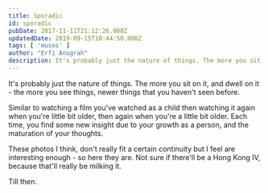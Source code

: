 ```yaml
---
title: Sporadic
id: sporadic
pubDate: 2017-11-11T21:12:26.000Z
updatedDate: 2019-09-15T10:44:50.000Z
tags: [ 'muses' ]
author: "Erfi Anugrah"
description: It's probably just the nature of things. The more you sit on it, and dwell on it - the more you see things, newer things that you haven't seen before. 
---
```


It's probably just the nature of things. The more you sit on it, and dwell on it - the more you see things, newer things that you haven't seen before. 

Similar to watching a film you've watched as a child then watching it again when you're little bit older, then again when you're a little bit older. Each time, you find some new insight due to your growth as a person, and the maturation of your thoughts.

These photos I think, don't really fit a certain continuity but I feel are interesting enough - so here they are. Not sure if there'll be a Hong Kong IV, because that'll really be milking it. 

Till then.
